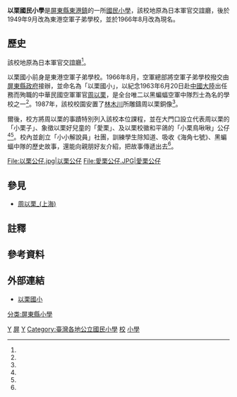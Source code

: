 {{Infobox School
|name           = 屏東縣東港鎮以栗國民小學
|other_name     = Yi-Li Elementary School
|image          = File:以栗國小大門與川堂.jpg
|caption=以栗國小大門與川堂
|motto          = 快樂多元、健康成長；尊重關懷、創新卓越。
|established    = 1949年：成立東港空軍子弟學校<br>1966年：改為現名
|type           = 國民小學
|affiliation    = 公立
|district       = {{TWN}}[[屏東縣|屏東縣]][[東港鎮_(臺灣)|東港鎮]]
|grades         = 一至六年級
|president      = 
|principal      = 洪美珠
|dean           = 
|faculty        = 
|staff          = 
|students       = 
|conference     = 
|colors         =
|mascot         = 
|free_label     = 
|free_text      = 
|magazine       =
|location       = 屏東縣東港鎮船頭里船頭路25號
|telephone       = (08)8322816
|fax            = (08)8354300
|information    =
|website        = [http://www.ylps.ptc.edu.tw/ http://www.ylps.ptc.edu.tw/]
}}

'''以栗國民小學'''是[[屏東縣|屏東縣]][[東港鎮_(臺灣)|東港鎮]]的一所[[國民小學|國民小學]]，該校地原為日本軍官交誼廳，後於1949年9月改為東港空軍子弟學校，並於1966年8月改為現名。

==歷史==
該校地原為日本軍官交誼廳<ref name="林和生"/>。

以栗國小前身是東港空軍子弟學校。1966年8月，空軍總部將空軍子弟學校撥交由[[屏東縣政府|屏東縣政府]]接辦，並命名為「以栗國小」，以紀念1963年6月20日赴[[中國大陸|中國大陸]]出任務而殉職的中華民國空軍軍官[[周以栗_(上海)|周以栗]]，是全台唯二以黑蝙蝠空軍中隊烈士為名的學校之一<ref name="張丞仁"/>{{efn|另一所是[[雲林縣|雲林縣]]拯民國小<ref name="蔣繼平"/>}}。1987年，該校校園安置了[[林木川|林木川]]所雕鑄周以栗銅像<ref name="王明達2"/>。

爾後，校方將周以栗的事蹟特別列入該校本位課程，並在大門口設立代表周以栗的「小栗子」、象徵以栗好兒童的「愛栗」、及以栗校徽和平鴿的「小栗鳥啾啾」公仔<ref name="張丞仁"/><ref name="許智鈞"/>。校內並創立「小小解說員」社團，訓練學生除知道、吸收《海角七號》、黑蝙蝠中隊的歷史故事，還能向親朋好友介紹，把故事傳遞出去<ref name="蔣繼平"/>。
<gallery>
File:以栗公仔.jpg|以栗公仔
File:愛栗公仔.JPG|愛栗公仔
</gallery>

==參見==
*[[周以栗_(上海)|周以栗_(上海)]]

==註釋==
{{notelist|iger=}}

==參考資料==
{{portal box|台灣|教育}}
{{reflist|2|refs=
<ref name="許智鈞">{{Cite news|url=https://tw.news.yahoo.com/%E5%AA%B3%E8%BF%94%E5%8F%B0%E6%8E%A2%E8%A6%AA-%E6%B7%9A%E7%81%91%E4%BB%A5%E6%A0%97%E6%95%85%E4%BA%8B%E7%89%86-215036381.html|title=媳返台探親 淚灑以栗故事牆|language=zh-tw|publisher=《中國時報》|author=許智鈞|date=2015-04-23|accessdate=2016-05-03|archive-date=2017-01-11|archive-url=https://web.archive.org/web/20170111171452/https://tw.news.yahoo.com/%E5%AA%B3%E8%BF%94%E5%8F%B0%E6%8E%A2%E8%A6%AA-%E6%B7%9A%E7%81%91%E4%BB%A5%E6%A0%97%E6%95%85%E4%BA%8B%E7%89%86-215036381.html|dead-url=no}}</ref>
<ref name="蔣繼平">{{Cite news|url=|title=學校的故事 以栗國小學童當解說員|language=zh-tw|publisher=《聯合報》|author=蔣繼平|date=2015-04-27|accessdate=}}</ref>
<ref name="王明達2">{{Cite news|url=http://news.gpwb.gov.tw/news.aspx?ydn=026dTHGgTRNpmRFEgxcbfcCSN9Fhd8KFbqLRgMWauV%2FFtSQpuaMr3AQ2abYBDQsfVJ%2B1xwxjmW4EUuiqKdcmOenxDL%2BXfwU2G1B2bI75eFg%3D|title=空小作育英才 優秀學子投身軍旅|language=zh-tw|publisher=《青年日報》|author=王明達|date=2010-08-17|accessdate=2016-05-03|deadurl=yes|archiveurl=https://web.archive.org/web/20160503010101/http://news.gpwb.gov.tw/news.aspx?ydn=026dTHGgTRNpmRFEgxcbfcCSN9Fhd8KFbqLRgMWauV%2FFtSQpuaMr3AQ2abYBDQsfVJ+1xwxjmW4EUuiqKdcmOenxDL+XfwU2G1B2bI75eFg%3D|archivedate=2016-05-03}}</ref>
<ref name="張丞仁">{{Cite news|url=http://www.twtimes.com.tw/?page=news&nid=486622|title=以粟國小把周以粟忠勇愛國精神列入學校課程家屬感動|language=zh-tw|publisher=《臺灣時報》|author=張丞仁|date=2015-05-07|accessdate=2016-05-03|archive-url=https://web.archive.org/web/20160624001246/http://www.twtimes.com.tw/?page=news&nid=486622|archive-date=2016-06-24|dead-url=yes}}</ref>
<ref name="林和生">{{Cite news|url=https://tw.news.yahoo.com/%E5%85%A7%E5%B1%B1%E5%8B%87%E9%9B%843%E5%BA%A6%E4%BE%86%E5%8F%B0-%E5%B0%8B%E6%89%BE65%E5%B9%B4%E5%89%8D%E5%88%9D%E6%88%80-213000135.html|title=內山勇雄3度來台 尋找65年前初戀|language=zh-tw|publisher=《中國時報》|author=林和生|date=2011-08-14|accessdate=2016-05-03|archive-date=2016-10-01|archive-url=https://web.archive.org/web/20161001182308/https://tw.news.yahoo.com/%e5%85%a7%e5%b1%b1%e5%8b%87%e9%9b%843%e5%ba%a6%e4%be%86%e5%8f%b0-%e5%b0%8b%e6%89%be65%e5%b9%b4%e5%89%8d%e5%88%9d%e6%88%80-213000135.html|dead-url=no}}</ref>
}}

==外部連結==
*[http://www.ylps.ptc.edu.tw/ 以栗國小] {{Wayback|url=http://www.ylps.ptc.edu.tw/ |date=20161017153025 }}

{{屏東縣國民中小學}}

[[分类:屏東縣小學|分类:屏東縣小學]]
[[Category:東港鎮_(台灣)|Y]]
[[Category:台灣冠以人名的教育機構|屏]]
[[Category:1949年創建的教育機構|Y]]
[[Category:臺灣各地公立國民小學|Category:臺灣各地公立國民小學]]
[[Category:中華民國空軍軍史|校]]
[[Category:臺灣軍眷學校|小學]]